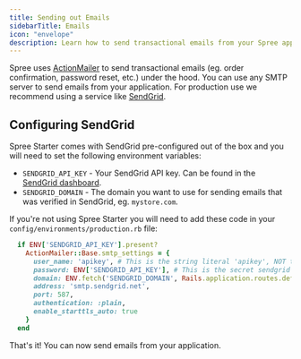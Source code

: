 ```yaml
---
title: Sending out Emails
sidebarTitle: Emails
icon: "envelope"
description: Learn how to send transactional emails from your Spree application.
---
```


Spree uses [ActionMailer](https://guides.rubyonrails.org/action_mailer_basics.html) to send transactional emails (eg. order confirmation, password reset, etc.) under the hood. You can use any SMTP server to send emails from your application. For production use we recommend using a service like [SendGrid](https://sendgrid.com/).

## Configuring SendGrid

Spree Starter comes with SendGrid pre-configured out of the box and you will need to set the following environment variables:

* `SENDGRID_API_KEY` - Your SendGrid API key. Can be found in the [SendGrid dashboard](https://app.sendgrid.com/settings/api_keys).
* `SENDGRID_DOMAIN` - The domain you want to use for sending emails that was verified in SendGrid, eg. `mystore.com`.

If you're not using Spree Starter you will need to add these code in your `config/environments/production.rb` file:

```ruby
  if ENV['SENDGRID_API_KEY'].present?
    ActionMailer::Base.smtp_settings = {
      user_name: 'apikey', # This is the string literal 'apikey', NOT the ID of your API key
      password: ENV['SENDGRID_API_KEY'], # This is the secret sendgrid API key which was issued during API key creation
      domain: ENV.fetch('SENDGRID_DOMAIN', Rails.application.routes.default_url_options[:host]),
      address: 'smtp.sendgrid.net',
      port: 587,
      authentication: :plain,
      enable_starttls_auto: true
    }
  end
```

That's it! You can now send emails from your application.